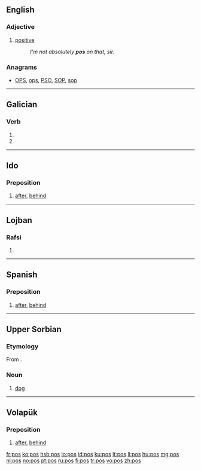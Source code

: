 {{also|POS|Pos|pòs}}
==English==

===Adjective===
{{en-adj}}

# {{UK|slang}} [[positive]]
#: ''I'm not absolutely '''pos''' on that, sir.''

===Anagrams===
* [[OPS#English|OPS]], [[ops#English|ops]], [[PSO#English|PSO]], [[SOP#English|SOP]], [[sop#English|sop]]

----

==Galician==

===Verb===
{{gl-verb-form}}

# {{conjugation of|poñer||lang=gl|2|s|pres|ind}}
# {{conjugation of|pór||lang=gl|2|s|pres|ind}}

----

==Ido==

===Preposition===
{{head|io|preposition}}

# [[after]], [[behind]]

----

==Lojban==

===Rafsi===
{{jbo-rafsi}}

# {{rafsi of|ponse}}

----

==Spanish==

===Preposition===
{{head|es|preposition}}

# {{archaic|lang=es}} [[after|after]], [[behind]]

----

==Upper Sorbian==

===Etymology===
From {{proto|Slavic|pьsъ|lang=hsb}}.

===Noun===
{{head|hsb|noun|g=m}}

# [[dog]]

----

==Volapük==

===Preposition===
{{head|vo|preposition}}

# [[after]], [[behind]]

[[fr:pos]]
[[ko:pos]]
[[hsb:pos]]
[[io:pos]]
[[id:pos]]
[[ku:pos]]
[[lt:pos]]
[[li:pos]]
[[hu:pos]]
[[mg:pos]]
[[nl:pos]]
[[no:pos]]
[[pt:pos]]
[[ru:pos]]
[[fi:pos]]
[[tr:pos]]
[[vo:pos]]
[[zh:pos]]